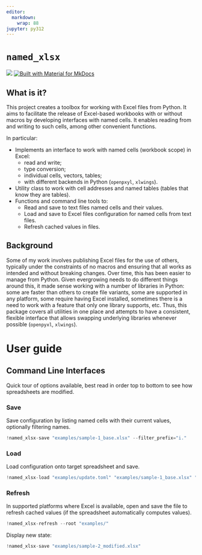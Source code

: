 ```yaml
---
editor:
  markdown:
    wrap: 88
jupyter: py312
---
```

# `named_xlsx`
[![](https://img.shields.io/badge/code%20style-black-000000.svg)](https://github.com/psf/black)
[![Built with Material for MkDocs](https://img.shields.io/badge/Material_for_MkDocs-526CFE?style=for-the-badge&logo=MaterialForMkDocs&logoColor=white)](https://dfosas.github.io/named_xlsx/)

## What is it?
This project creates a toolbox for working with Excel files from Python.
It aims to facilitate the release of Excel-based workbooks
with or without macros by developing interfaces with named cells.
It enables reading from and writing to such cells, among other convenient functions.

In particular:

* Implements an interface to work with named cells (workbook scope) in Excel:
  * read and write;
  * type conversion;
  * individual cells, vectors, tables;
  * with different backends in Python (`openpxyl`, `xlwings`).
* Utility class to work with cell addresses and named tables (tables that know they are tables).
* Functions and command line tools to:
  * Read and save to text files named cells and their values.
  * Load and save to Excel files configuration for named cells from text files.
  * Refresh cached values in files.

## Background
Some of my work involves publishing Excel files for the use of others,
typically under the constraints of no macros and 
ensuring that all works as intended and without breaking changes.
Over time, this has been easier to manage from Python.
Given evergrowing needs to do different things around this, 
it made sense working with a number of libraries in Python:
some are faster than others to create file variants, 
some are supported in any platform, 
some require having Excel installed,
sometimes there is a need to work with a feature that only one library supports, etc.
Thus, this package covers all utilities in one place and attempts to have a
consistent, flexible interface that allows swapping underlying libraries whenever possible
(`openpyxl`, `xlwings`).


# User guide
## Command Line Interfaces
Quick tour of options available, best read in order top to bottom
to see how spreadsheets are modified.

### Save
Save configuration by listing named cells with their current values,
optionally filtering names.

```python
!named_xlsx-save "examples/sample-1_base.xlsx" --filter_prefix="i."
```

### Load
Load configuration onto target spreadsheet and save.

```python
!named_xlsx-load "examples/update.toml" "examples/sample-1_base.xlsx" "examples/sample-2_modified.xlsx"
```

### Refresh
In supported platforms where Excel is available, open and save the file to refresh cached values
(if the spreadsheet automatically computes values).

```python
!named_xlsx-refresh --root "examples/"
```

Display new state:
```python
!named_xlsx-save "examples/sample-2_modified.xlsx"
```
